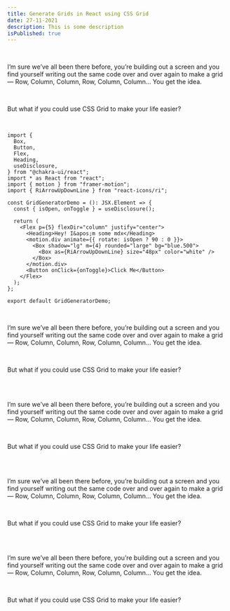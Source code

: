 ```yaml
---
title: Generate Grids in React using CSS Grid
date: 27-11-2021
description: This is some description
isPublished: true
---
```


<br />
<p>
  I’m sure we’ve all been there before, you’re building out a screen
  and you find yourself writing out the same code over and over again
  to make a grid — Row, Column, Column, Row, Column, Column… You get
  the idea.
</p>
<br />
<p>But what if you could use CSS Grid to make your life easier?</p>
<br />

```tsx
import {
  Box,
  Button,
  Flex,
  Heading,
  useDisclosure,
} from "@chakra-ui/react";
import * as React from "react";
import { motion } from "framer-motion";
import { RiArrowUpDownLine } from "react-icons/ri";

const GridGeneratorDemo = (): JSX.Element => {
  const { isOpen, onToggle } = useDisclosure();

  return (
    <Flex p={5} flexDir="column" justify="center">
      <Heading>Hey! I&apos;m some mdx</Heading>
      <motion.div animate={{ rotate: isOpen ? 90 : 0 }}>
        <Box shadow="lg" m={4} rounded="large" bg="blue.500">
          <Box as={RiArrowUpDownLine} size="48px" color="white" />
        </Box>
      </motion.div>
      <Button onClick={onToggle}>Click Me</Button>
    </Flex>
  );
};

export default GridGeneratorDemo;
```

<br />
<p>
  I’m sure we’ve all been there before, you’re building out a screen
  and you find yourself writing out the same code over and over again
  to make a grid — Row, Column, Column, Row, Column, Column… You get
  the idea.
</p>
<br />
<p>But what if you could use CSS Grid to make your life easier?</p>
<br />
<br />
<p>
  I’m sure we’ve all been there before, you’re building out a screen
  and you find yourself writing out the same code over and over again
  to make a grid — Row, Column, Column, Row, Column, Column… You get
  the idea.
</p>
<br />
<p>But what if you could use CSS Grid to make your life easier?</p>
<br />

<br />
<p>
  I’m sure we’ve all been there before, you’re building out a screen
  and you find yourself writing out the same code over and over again
  to make a grid — Row, Column, Column, Row, Column, Column… You get
  the idea.
</p>
<br />
<p>But what if you could use CSS Grid to make your life easier?</p>
<br />
<br />
<p>
  I’m sure we’ve all been there before, you’re building out a screen
  and you find yourself writing out the same code over and over again
  to make a grid — Row, Column, Column, Row, Column, Column… You get
  the idea.
</p>
<br />
<p>But what if you could use CSS Grid to make your life easier?</p>
<br />
